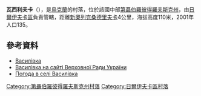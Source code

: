 {{coord|48|48|4|N|36|6|50|E|scale:30000_region:UA|display=title}}

'''瓦西利夫卡'''（{{lang-uk|Василівка}}），是[[烏克蘭|烏克蘭]]的村落，位於該國中部[[第聶伯羅彼得羅夫斯克州|第聶伯羅彼得羅夫斯克州]]，由[[日爾伊夫卡區|日爾伊夫卡區]]負責管轄，距離[[新奧列克桑德里夫卡_(布利茲紐基區)|新奧列克桑德里夫卡]]4公里，海拔高度110米，2001年人口135。

==參考資料==
*[http://gska2.rada.gov.ua/pls/z7502/A005?rdat1=06.12.2007&rf7571=6835 Василівка]{{dead link|date=2018年3月 |bot=InternetArchiveBot |fix-attempted=yes }}
* [http://gska2.rada.gov.ua/pls/z7502/A005?rdat1=06.12.2007&rf7571=6835 Василівка на сайті Верховної Ради України]{{dead link|date=2018年3月 |bot=InternetArchiveBot |fix-attempted=yes }}
* [http://weather.in.ua/ua/dnepropetrovskaja/2615 Погода в селі Василівка] {{Wayback|url=http://weather.in.ua/ua/dnepropetrovskaja/2615 |date=20160607124641 }}

{{DEFAULTSORT:Василівка}}
[[Category:第聶伯羅彼得羅夫斯克州村落|Category:第聶伯羅彼得羅夫斯克州村落]]
[[Category:日爾伊夫卡區村落|Category:日爾伊夫卡區村落]]


{{Dnipropetrovsk-geo-stub}}